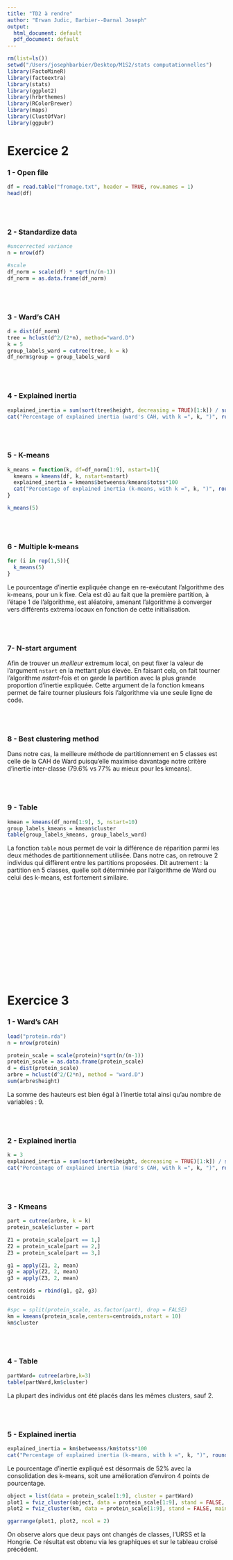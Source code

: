 ```yaml
---
title: "TD2 à rendre"
author: "Erwan Judic, Barbier--Darnal Joseph"
output:
  html_document: default
  pdf_document: default
---
```


```r
rm(list=ls())
setwd("/Users/josephbarbier/Desktop/M1S2/stats computationnelles")
library(FactoMineR)
library(factoextra)
library(stats)
library(ggplot2)
library(hrbrthemes)
library(RColorBrewer)
library(maps)
library(ClustOfVar)
library(ggpubr)
```






# Exercice 2

### 1 - Open file

```r
df = read.table("fromage.txt", header = TRUE, row.names = 1)
head(df)
```





\
<br>

### 2 - Standardize data

```r
#uncorrected variance
n = nrow(df)

#scale
df_norm = scale(df) * sqrt(n/(n-1))
df_norm = as.data.frame(df_norm)
```



\
<br>

### 3 - Ward's CAH

```r
d = dist(df_norm)
tree = hclust(d^2/(2*n), method="ward.D")
k = 5
group_labels_ward = cutree(tree, k = k)
df_norm$group = group_labels_ward
```




\
<br>

### 4 - Explained inertia

```r
explained_inertia = sum(sort(tree$height, decreasing = TRUE)[1:k]) / sum(tree$height) *100
cat("Percentage of explained inertia (ward's CAH, with k =", k, ")", round(explained_inertia,4), "%")
```




\
<br>

### 5 - K-means

```r
k_means = function(k, df=df_norm[1:9], nstart=1){
  kmeans = kmeans(df, k, nstart=nstart)
  explained_inertia = kmeans$betweenss/kmeans$totss*100
  cat("Percentage of explained inertia (k-means, with k =", k, ")", round(explained_inertia,2), "%\n")
}

k_means(5)
```





\
<br>

### 6 - Multiple k-means

```r
for (i in rep(1,5)){
  k_means(5)
}

```

Le pourcentage d'inertie expliquée change en re-exécutant l'algorithme des k-means, pour un k fixe. Cela est dû au fait que la première partition, à l'étape 1 de l'algorithme, est aléatoire, amenant l'algorithme à converger vers différents extrema locaux en fonction de cette initialisation.



\
<br>

### 7- N-start argument

Afin de trouver un *meilleur* extremum local, on peut fixer la valeur de l'argument `nstart` en la mettant plus élevée. En faisant cela, on fait tourner l'algorithme *nstart-*fois et on garde la partition avec la plus grande proportion d'inertie expliquée. Cette argument de la fonction kmeans permet de faire tourner plusieurs fois l'algorithme via une seule ligne de code.  






\
<br>

### 8 - Best clustering method

Dans notre cas, la meilleure méthode de partitionnement en 5 classes est celle de la CAH de Ward puisqu'elle maximise davantage notre critère d'inertie inter-classe (79.6% vs 77% au mieux pour les kmeans). 





\
<br>

### 9 - Table

```r
kmean = kmeans(df_norm[1:9], 5, nstart=10)
group_labels_kmeans = kmean$cluster
table(group_labels_kmeans, group_labels_ward)
```

La fonction `table` nous permet de voir la différence de réparition parmi les deux méthodes de partitionnement utilisée. Dans notre cas, on retrouve 2 individus qui diffèrent entre les partitions proposées. Dit autrement : la partition en 5 classes, quelle soit déterminée par l'algorithme de Ward ou celui des k-means, est fortement similaire. 











\
<br>
\
<br>
\
<br>
\
<br>
\
<br>
\
<br>

# Exercice 3


### 1 - Ward's CAH

```r
load("protein.rda")
n = nrow(protein)

protein_scale = scale(protein)*sqrt(n/(n-1))
protein_scale = as.data.frame(protein_scale)
d = dist(protein_scale)
arbre = hclust(d^2/(2*n), method = "ward.D")
sum(arbre$height)
```

La somme des hauteurs est bien égal à l'inertie total ainsi qu'au nombre de variables : 9.




\
<br>

### 2 - Explained inertia

```r
k = 3
explained_inertia = sum(sort(arbre$height, decreasing = TRUE)[1:k]) / sum(arbre$height) *100
cat("Percentage of explained inertia (Ward's CAH, with k =", k, ")", round(explained_inertia,2), "%\n")
```




\
<br>

### 3 - Kmeans

```r
part = cutree(arbre, k = k)
protein_scale$cluster = part

Z1 = protein_scale[part == 1,]
Z2 = protein_scale[part == 2,]
Z3 = protein_scale[part == 3,]

g1 = apply(Z1, 2, mean)
g2 = apply(Z2, 2, mean)
g3 = apply(Z3, 2, mean)

centroids = rbind(g1, g2, g3)
centroids
```

```r
#spc = split(protein_scale, as.factor(part), drop = FALSE)
km = kmeans(protein_scale,centers=centroids,nstart = 10)
km$cluster
```






\
<br>

### 4 - Table

```r
partWard= cutree(arbre,k=3)
table(partWard,km$cluster) 
```

La plupart des individus ont été placés dans les mêmes clusters, sauf 2. 




\
<br>

### 5 - Explained inertia

```r
explained_inertia = km$betweenss/km$totss*100
cat("Percentage of explained inertia (k-means, with k =", k, ")", round(explained_inertia,2), "%\n")
```

Le pourcentage d'inertie expliqué est désormais de 52% avec la consolidation des k-means, soit une amélioration d'environ 4 points de pourcentage.

```r
object = list(data = protein_scale[1:9], cluster = partWard)
plot1 = fviz_cluster(object, data = protein_scale[1:9], stand = FALSE, main = "Cluster plot partition de Ward")
plot2 = fviz_cluster(km, data = protein_scale[1:9], stand = FALSE, main = "Cluster plot consolidation des k-means")

ggarrange(plot1, plot2, ncol = 2)
```

On observe alors que deux pays ont changés de classes, l'URSS et la Hongrie. Ce résultat est obtenu via les graphiques et sur le tableau croisé précédent. 













\
<br>
\
<br>
\
<br>
\
<br>
\
<br>
\
<br>
\
<br>
\
<br>
\
<br>
\
<br>

# Exercice 4

```r
df = read.table("urbanGB.txt", sep = ",", dec=".", header = FALSE)
colnames(df) = c("longitude", "latitude")
head(df)
```


\
<br>

### 1 - Scatter plot

```r
ggplot(df, aes(x = longitude, y = latitude)) + geom_point() + theme_classic() + ggtitle("Accidents en Angleterre")
```





\
<br>

### 2 - Dimensionality reduction with k-means clustering

```r
#kmeans and centroids
kmeans_result = kmeans(df[,c("longitude","latitude")], centers=1000, iter.max=20)
centers = aggregate(df[,c("longitude","latitude")], by = list(cluster = kmeans_result$cluster), FUN = mean)
centers$weight = kmeans_result$size / nrow(df)

#plot new graph
ggplot(centers, aes(x = longitude, y = latitude)) + theme_classic() + ggtitle("1000 accidents moyens") + geom_point()
```




\
<br>

### 3 - Ward's algorithm

```r
#ward algorithm
dist_matrix = dist(centers[, c("longitude", "latitude")])
n = nrow(centers)
ward_result = hclust(dist_matrix^2/(2*n), method = "ward.D")
partition = cutree(ward_result, k = 10)

#plot new graph
ggplot(centers, aes(x = longitude, y = latitude)) + geom_point(col=partition) + theme_classic() + ggtitle("1000 accidents moyens")
```



\
<br>

### 4 - England map

```r
worldmap = map_data('world')
carte = ggplot() +
  geom_polygon(data = worldmap, aes(x = long, y = lat, group = group),
               fill = 'gray90',color = 'black') +
  coord_fixed(ratio = 1.3,  xlim = c(-10,3), ylim = c(50, 59)) +
  theme_void()
carte
```







\
<br>

### 5 - Map + partition

```r
carte = ggplot() +
  geom_polygon(data = worldmap, aes(x = long, y = lat, group = group),
               fill = 'gray90',color = 'black') +
  coord_fixed(ratio = 1.3,  xlim = c(-10,3), ylim = c(50, 59)) +
  theme_void() +
  geom_point(data = centers, aes(x = longitude, y = latitude, color = as.factor(partition)), alpha = 0.6, size = 1.5)
carte
```


On retrouve ici l'idée intuitive que les (centroids d') accidents les plus proches au sens de Ward correspondent aux (centroids d') accidents les plus proches au sens géographique : la position des individus dans l'espace des paramètres est littéralement la latitude et longitude réelle. 

On remarque également des clusters parmi les clusters. La position des groupes définis par la partition de Ward est graphiquement bien distincte. En effet, on peut aisément repérer de grandes villes au centre des clusters de la partition, notamment Londres, Manchester, Birmingham, Durham, Edimbourg/Glasgow. Il semble donc qu'il y ait plutôt davantage d'accidents proche ou au sein des grandes villes de Grande-Bretagne, dans l'hypothèse où les accidents éloignés des villes soient documentés dans le jeu de données initial. 






<br>
\
<br>
\
<br>
\
<br>
\
<br>
\
<br>
\
<br>
\
<br>
\
<br>
\
<br>
\

# Exercice 5


```r
data(wine)
print(wine[1:5,c(1:2,27,26,29)])
```

### 1 - FAMD

```r
res = FAMD(wine)
```

Le premier graphique représente la projection des individus aux 2 premiers axes factoriels avec les modalités des variables catégoriels en rouges. Le deuxième graphique représente la projection des individus sur les deux premiers axes factoriels en gardant uniquement les variables numériques. Le troisième graphique est la projection des variables sur les deux premiers axes factoriels, avec encore une fois les variables catégoriels en rouge. Le quatrième graphique est la projection de la modalité que peuvent prendre les individus sur les 2 premiers axes factoriels. Le cinquième est le cercle de corrélation des variables numériques sur les deux premiers axes factoriels.

Contribution des variables au premier axe factoriel :

```r
contrib = abs(res$var$coord * sqrt(res$eig[1:5]))
contrib1 = contrib[,1]
contrib1 = sort(contrib1, decreasing = TRUE)/sum(contrib1)*100

#top 10 contributions to the first axis
round(contrib1, digits = 2)[1:10]
```

Ainsi une grande partie des variables contribuent légèrement au premier axe factoriel de l'ACP mixte, avec Intensity contribuant le plus fortement.

Contribution des variable pour le second axe factoriel :

```r
contrib2 = contrib[,2]
contrib2 = sort(contrib2, decreasing = TRUE)/sum(contrib2)*100

#top 10 contributions to the second axis
round(contrib2, digits = 2)[1:10]
```

On observe que les variables spice before shaking, le type de sol, l'amertume et l'intensité olfactive avant mélange contribuent le plus fortement au deuxième axe, et sont également des variables contribuant peu au premier axe facotriel.


\
<br>

### 2 - Maximum number of principal component

Nous avons au maximum 20 composantes principales, égal au nombres d'observations - 1.

```r
res2 = FAMD(wine, ncp = 20, graph = FALSE)
```




\
<br>

### 3 - Ward's CAH

```r
result_hcpc = HCPC(res2,nb.clust = 4, graph = FALSE, consol = FALSE)
fviz_dend(result_hcpc, main = "CAH sur les 20 premières composantes principales", k_colors = "black", rect = TRUE, rect_border = "red", rect_lty = 1)
```




\
<br>

### 4 - Kmeans consolidation

```r
result_hcpc2 = HCPC(res2, nb.clust = 4, graph =FALSE, consol = TRUE)

part_Ward = result_hcpc$data.clust$clust
part_km = result_hcpc2$data.clust$clust

table(part_km,part_Ward)
```

Grace à la fonction `table`, on observe que deux vins ont changés de classes.




\
<br>

### 5 - Interpretation

Interprétation des 4 classes de vins.

Sur le premier graphique on observe que les individus du cluster3 auront des valeurs plus élevés, donc supérieur à la moyenne, pour les variables les mieux réprésentés par les variables du premier axe factoriel. Ces résultats se retrouvent également sur le deuxième graphique.

Les individus du cluster2 ont des valeurs très faibles pour les variables du premier axe facotriel.

Les individus du cluster4 n'ont pas vraiment de valeurs supérieur à la moyenne pour toutes les variables du jeu de donnée.

Pour finir les individus du cluster 4 ont des valeurs très élevé pour les variables du second axe factoriel.







\
<br>
\
<br>
\
<br>
\
<br>
\
<br>
\
<br>
